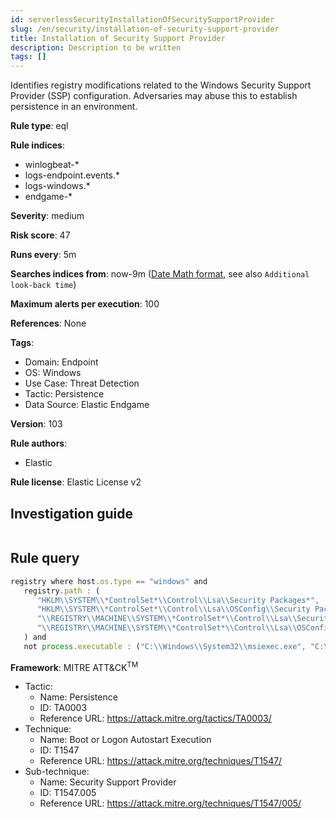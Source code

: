 ```yaml
---
id: serverlessSecurityInstallationOfSecuritySupportProvider
slug: /en/security/installation-of-security-support-provider
title: Installation of Security Support Provider
description: Description to be written
tags: []
---
```


<div id="installation-of-security-support-provider"></div>

Identifies registry modifications related to the Windows Security Support Provider (SSP) configuration. Adversaries may abuse this to establish persistence in an environment.

**Rule type**: eql

**Rule indices**: 

* winlogbeat-*
* logs-endpoint.events.*
* logs-windows.*
* endgame-*

**Severity**: medium

**Risk score**: 47

**Runs every**: 5m

**Searches indices from**: now-9m ([Date Math format](((ref))/common-options.html#date-math), see also <DocLink id="serverlessSecurityRulesUiCreate" section="set-the-rules-schedule">`Additional look-back time`</DocLink>)

**Maximum alerts per execution**: 100

**References**: None

**Tags**: 

* Domain: Endpoint
* OS: Windows
* Use Case: Threat Detection
* Tactic: Persistence
* Data Source: Elastic Endgame

**Version**: 103

**Rule authors**: 

* Elastic

**Rule license**: Elastic License v2

## Investigation guide

```markdown

```

## Rule query

```js
registry where host.os.type == "windows" and
   registry.path : (
      "HKLM\\SYSTEM\\*ControlSet*\\Control\\Lsa\\Security Packages*",
      "HKLM\\SYSTEM\\*ControlSet*\\Control\\Lsa\\OSConfig\\Security Packages*",
      "\\REGISTRY\\MACHINE\\SYSTEM\\*ControlSet*\\Control\\Lsa\\Security Packages*",
      "\\REGISTRY\\MACHINE\\SYSTEM\\*ControlSet*\\Control\\Lsa\\OSConfig\\Security Packages*"
   ) and
   not process.executable : ("C:\\Windows\\System32\\msiexec.exe", "C:\\Windows\\SysWOW64\\msiexec.exe")

```

**Framework**: MITRE ATT&CK<sup>TM</sup>

* Tactic:
    * Name: Persistence
    * ID: TA0003
    * Reference URL: https://attack.mitre.org/tactics/TA0003/
* Technique:
    * Name: Boot or Logon Autostart Execution
    * ID: T1547
    * Reference URL: https://attack.mitre.org/techniques/T1547/
* Sub-technique:
    * Name: Security Support Provider
    * ID: T1547.005
    * Reference URL: https://attack.mitre.org/techniques/T1547/005/

